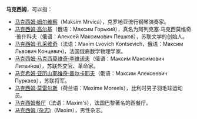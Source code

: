 '''马克西姆'''，可以指：
* [[马克西姆·姆尔维察|马克西姆·姆尔维察]]（Maksim Mrvica），克罗地亚流行钢琴演奏家。
* [[马克西姆·高尔基|马克西姆·高尔基]]（俄语：Максим Горький），真名为阿列克塞·马克西莫维奇·彼什科夫（俄语：Алексей Максимович Пешков），苏联文学的创始人。
* [[马克西姆·孔采维奇|马克西姆·孔采维奇]]（法语：Maxim Lvovich Kontsevich，俄语：Максим Львович Концевич)，法国俄裔数学物理学家。
* [[马克西姆·马克西莫维奇·李维诺夫|马克西姆·马克西莫维奇·李维诺夫]]（俄语：Макси́м Макси́мович Литви́нов），苏联外交官、革命家。
* [[马克希姆·亚历山耶维奇·普尔卡耶夫|马克希姆·亚历山耶维奇·普尔卡耶夫]]（俄语：Максим Алексеевич Пуркаев），苏联将军。
* [[马克西姆·莫雷尔斯|马克西姆·莫雷尔斯]]（荷兰语：Maxime Moreels），比利时男子羽毛球运动员。
* [[马克西姆餐厅|马克西姆餐厅]]（法语：Maxim's），法国巴黎著名的西餐厅。
* [[马克西姆_(杂志)|马克西姆 (杂志)]]（Maxim），男性杂志。
{{disambig|cat=四字译名消歧义}}